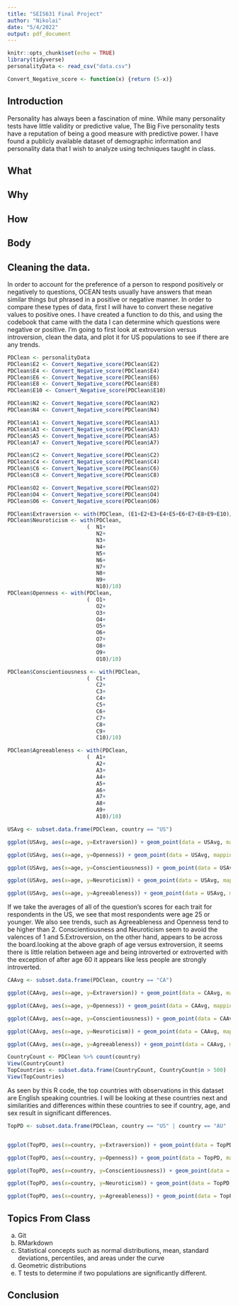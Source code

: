 ```yaml
---
title: "SEIS631 Final Project"
author: "Nikolai"
date: "5/4/2022"
output: pdf_document
---
```


```r
knitr::opts_chunk$set(echo = TRUE)
library(tidyverse)
personalityData <- read_csv("data.csv")

Convert_Negative_score <- function(x) {return (5-x)}
```

## Introduction
Personality has always been a fascination of mine. While many personality tests have little validity or predictive value, The Big Five personality tests have a reputation of being a good measure with predictive power. I have found a publicly available dataset of demographic information and personality data that I wish to analyze using techniques taught in class.


## What



## Why



## How



## Body

## Cleaning the data.
In order to account for the preference of a person to respond positively or negatively to questions, OCEAN tests usually have answers that mean similar things but phrased in a positive or negative manner. In order to compare these types of data, first I will have to convert these negative values to positive ones. I have created a function to do this, and using the codebook that came with the data I can determine which questions were negative or positive. I'm going to first look at extroversion versus introversion, clean the data, and plot it for US populations to see if there are any trends.

```r
PDClean <- personalityData
PDClean$E2 <- Convert_Negative_score(PDClean$E2)
PDClean$E4 <- Convert_Negative_score(PDClean$E4)
PDClean$E6 <- Convert_Negative_score(PDClean$E6)
PDClean$E8 <- Convert_Negative_score(PDClean$E8)
PDClean$E10 <- Convert_Negative_score(PDClean$E10)

PDClean$N2 <- Convert_Negative_score(PDClean$N2)
PDClean$N4 <- Convert_Negative_score(PDClean$N4)

PDClean$A1 <- Convert_Negative_score(PDClean$A1)
PDClean$A3 <- Convert_Negative_score(PDClean$A3)
PDClean$A5 <- Convert_Negative_score(PDClean$A5)
PDClean$A7 <- Convert_Negative_score(PDClean$A7)

PDClean$C2 <- Convert_Negative_score(PDClean$C2)
PDClean$C4 <- Convert_Negative_score(PDClean$C4)
PDClean$C6 <- Convert_Negative_score(PDClean$C6)
PDClean$C8 <- Convert_Negative_score(PDClean$C8)

PDClean$O2 <- Convert_Negative_score(PDClean$O2)
PDClean$O4 <- Convert_Negative_score(PDClean$O4)
PDClean$O6 <- Convert_Negative_score(PDClean$O6)

```


```r

PDClean$Extraversion <- with(PDClean, (E1+E2+E3+E4+E5+E6+E7+E8+E9+E10)/10)
PDClean$Neuroticism <- with(PDClean, 
                         (  N1+
                            N2+
                            N3+
                            N4+
                            N5+
                            N6+
                            N7+
                            N8+
                            N9+
                            N10)/10)
PDClean$Openness <- with(PDClean, 
                         (  O1+
                            O2+
                            O3+
                            O4+
                            O5+
                            O6+
                            O7+
                            O8+
                            O9+
                            O10)/10)

PDClean$Conscientiousness <- with(PDClean, 
                         (  C1+
                            C2+
                            C3+
                            C4+
                            C5+
                            C6+
                            C7+
                            C8+
                            C9+
                            C10)/10)

PDClean$Agreeableness <- with(PDClean, 
                         (  A1+
                            A2+
                            A3+
                            A4+
                            A5+
                            A6+
                            A7+
                            A8+
                            A9+
                            A10)/10)

USAvg <- subset.data.frame(PDClean, country == "US")

ggplot(USAvg, aes(x=age, y=Extraversion)) + geom_point(data = USAvg, mapping = aes(x=age, y=Extraversion), alpha=.1, color="red") + xlim(10, 100)

ggplot(USAvg, aes(x=age, y=Openness)) + geom_point(data = USAvg, mapping = aes(x=age, y=Openness), alpha=.1, color="blue") + xlim(10, 100)

ggplot(USAvg, aes(x=age, y=Conscientiousness)) + geom_point(data = USAvg, mapping = aes(x=age, y=Conscientiousness), alpha=.1, color="green") + xlim(10, 100)

ggplot(USAvg, aes(x=age, y=Neuroticism)) + geom_point(data = USAvg, mapping = aes(x=age, y=Neuroticism), alpha=.1, color="purple") + xlim(10, 100)

ggplot(USAvg, aes(x=age, y=Agreeableness)) + geom_point(data = USAvg, mapping = aes(x=age, y=Agreeableness), alpha=.1, color="orange") + xlim(10, 100)
```
If we take the averages of all of the question's scores for each trait for respondents in the US, we see that most respondents were age 25 or younger. We also see trends, such as Agreeableness and Openness tend to be higher than 2. Conscientiousness and Neuroticism seem to avoid the valences of 1 and 5.Extroversion, on the other hand, appears to be across the board.looking at the above graph of age versus extroversion, it seems there is little relation between age and being introverted or extroverted with the exception of after age 60 it appears like less people are strongly introverted. 

```r

CAAvg <- subset.data.frame(PDClean, country == "CA")

ggplot(CAAvg, aes(x=age, y=Extraversion)) + geom_point(data = CAAvg, mapping = aes(x=age, y=Extraversion), alpha=.1, color="red") + xlim(10, 100)

ggplot(CAAvg, aes(x=age, y=Openness)) + geom_point(data = CAAvg, mapping = aes(x=age, y=Openness), alpha=.1, color="blue") + xlim(10, 100)

ggplot(CAAvg, aes(x=age, y=Conscientiousness)) + geom_point(data = CAAvg, mapping = aes(x=age, y=Conscientiousness), alpha=.1, color="green") + xlim(10, 100)

ggplot(CAAvg, aes(x=age, y=Neuroticism)) + geom_point(data = CAAvg, mapping = aes(x=age, y=Neuroticism), alpha=.1, color="purple") + xlim(10, 100)

ggplot(CAAvg, aes(x=age, y=Agreeableness)) + geom_point(data = CAAvg, mapping = aes(x=age, y=Agreeableness), alpha=.1, color="orange") + xlim(10, 100)
```
```r

CountryCount <- PDClean %>% count(country)
View(CountryCount)
TopCountries <- subset.data.frame(CountryCount, CountryCount$n > 500)
View(TopCountries)
```

As seen by this R code, the top countries with observations in this dataset are English speaking countries. I will be looking at these countries next and similarities and differences within these countries to see if country, age, and sex result in significant differences. 


```r
TopPD <- subset.data.frame(PDClean, country == "US" | country == "AU" | country == "CA" | country == "GB" | country == "IN" | country == "PH")


ggplot(TopPD, aes(x=country, y=Extraversion)) + geom_point(data = TopPD, mapping = aes(x=country, y=Extraversion), alpha=.01, color="red")

ggplot(TopPD, aes(x=country, y=Openness)) + geom_point(data = TopPD, mapping = aes(x=country, y=Openness), alpha=.01, color="blue") 

ggplot(TopPD, aes(x=country, y=Conscientiousness)) + geom_point(data = TopPD, mapping = aes(x=country, y=Conscientiousness), alpha=.01, color="green")

ggplot(TopPD, aes(x=country, y=Neuroticism)) + geom_point(data = TopPD, mapping = aes(x=country, y=Neuroticism), alpha=.01, color="purple") 

ggplot(TopPD, aes(x=country, y=Agreeableness)) + geom_point(data = TopPD, mapping = aes(x=country, y=Agreeableness), alpha=.01, color="orange") 
```



## Topics From Class
(a) Git
(b) RMarkdown
(c) Statistical concepts such as normal distributions, mean, standard deviations, percentiles, and areas under the curve
(d) Geometric distributions
(e) T tests to determine if two populations are significantly different.

## Conclusion


